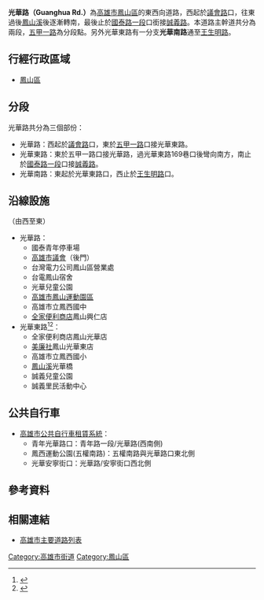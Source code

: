 {{Infobox TwRoad2
|bgcolorh=DARKGREEN
|colorh=white
|code=
|name= 光華路
|enname= Guanghua Rd.
|level= 一般道路
|length=
|sec=路<small>（[[鳳山區|鳳山區]]）</small><br>東路<small>（[[鳳山區|鳳山區]]）</small>
|lastext=
|line=
|start= [[議會路|議會路]]
|end= [[國泰路_(高雄市)|國泰路一段]]
|junc= [[青年路_(鳳山區)|青年路一段]]、[[五權路_(高雄市)|五權南路]]、[[五甲一路|五甲一路]]
|img=
|cap=
|size=
|left=
|right= [[誠義路|誠義路]]
|leftlink= 
|leftdirection= W
|rightlink= 誠義路
|rightdirection= E
|SN=
|SNtype=
|SNNum=
|SN2=
|SN2type=
|SN2Num=
|SN3=
|SN3type=
|SN3Num=
}}
{{Infobox TwRoad2
|bgcolorh=DARKGREEN
|colorh=white
|code=
|name= 光華南路
|enname= Guanghua S. Rd.
|level= 一般道路
|length=
|sec=
|lastext=
|line=
|start= 光華東路
|end= [[王生明路|王生明路]]
|junc= 
|img=
|cap=
|size=
|left=
|right= 
|leftlink= 
|leftdirection= 
|rightlink= 
|rightdirection= 
|SN=
|SNtype=
|SNNum=
|SN2=
|SN2type=
|SN2Num=
|SN3=
|SN3type=
|SN3Num=
}}
'''光華路（Guanghua Rd.）'''為[[高雄市|高雄市]][[鳳山區|鳳山區]]的東西向道路，西起於[[議會路|議會路]]口，往東過後[[鳳山溪_(高雄市)|鳳山溪]]後逐漸轉南，最後止於[[國泰路一段|國泰路一段]]口銜接[[誠義路|誠義路]]。本道路主幹道共分為兩段，[[五甲一路|五甲一路]]為分段點。另外光華東路有一分支'''光華南路'''通至[[王生明路|王生明路]]。

== 行經行政區域 ==
* [[鳳山區|鳳山區]]

== 分段 ==
光華路共分為三個部份：
* 光華路：西起於[[議會路|議會路]]口，東於[[五甲一路|五甲一路]]口接光華東路。
* 光華東路：東於五甲一路口接光華路，過光華東路169巷口後彎向南方，南止於[[國泰路一段|國泰路一段]]口接[[誠義路|誠義路]]。
* 光華南路：東起於光華東路口，西止於[[王生明路|王生明路]]口。

== 沿線設施 ==
（由西至東）
* 光華路：
** 國泰青年停車場
** [[高雄市議會|高雄市議會]]（後門）
** 台灣電力公司鳳山區營業處
** 台電鳳山宿舍
** 光華兒童公園
** [[高雄市鳳山運動園區|高雄市鳳山運動園區]]
** 高雄市立鳳西國中
** [[全家便利商店|全家便利商店]]鳳山興仁店
* 光華東路<ref>{{Cite web |url=https://n.yam.com/Article/20171003915394 |title=降低交通事故　鳳山光華東路危險路口改善完成 |accessdate=2020-07-20 |archive-date=2020-07-20 |archive-url=https://web.archive.org/web/20200720034518/https://n.yam.com/Article/20171003915394 |dead-url=no }}</ref><ref>{{Cite web |url=https://tw.appledaily.com/home/20110528/ESS66GZ7Z36PEGUMHEXDLONX6A/ |title=光華東路生活圈 換屋族最愛 鄰近鳳西國中小明星學區 10年內別墅總價800萬起 |accessdate=2020-07-20 |archive-date=2020-07-20 |archive-url=https://web.archive.org/web/20200720083552/https://tw.appledaily.com/home/20110528/ESS66GZ7Z36PEGUMHEXDLONX6A/ |dead-url=no }}</ref>：
** 全家便利商店鳳山光華店
** [[美廉社|美廉社]]鳳山光華東店
** 高雄市立鳳西國小
** [[鳳山溪_(高雄市)|鳳山溪]]光華橋
** 誠義兒童公園
** 誠義里民活動中心

== 公共自行車 ==
* [[高雄市公共自行車租賃系統|高雄市公共自行車租賃系統]]：
** 青年光華路口：青年路一段/光華路(西南側)
** 鳳西運動公園(五權南路)：五權南路與光華路口東北側
** 光華安寧街口：光華路/安寧街口西北側

== 參考資料 ==
{{Reflist}}
== 相關連結 ==
* [[高雄市主要道路列表|高雄市主要道路列表]]

{{高雄市重要道路}}

[[Category:高雄市街道|Category:高雄市街道]]
[[Category:鳳山區|Category:鳳山區]]